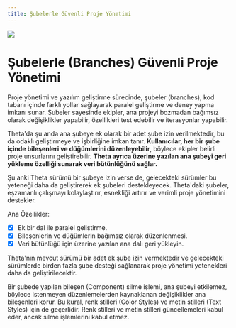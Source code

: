 ```yaml
---
title: Şubelerle Güvenli Proje Yönetimi
---
```


![](https://fftefqqvfkkewuokofds.supabase.co/storage/v1/object/public/theta-assets/covers/branches_feature.svg)

# Şubelerle (Branches) Güvenli Proje Yönetimi

Proje yönetimi ve yazılım geliştirme sürecinde, şubeler (branches), kod tabanı içinde farklı yollar sağlayarak paralel geliştirme ve deney yapma imkanı sunar. Şubeler sayesinde ekipler, ana projeyi bozmadan bağımsız olarak değişiklikler yapabilir, özellikleri test edebilir ve iterasyonlar yapabilir.

Theta'da şu anda ana şubeye ek olarak bir adet şube izin verilmektedir, bu da odaklı geliştirmeye ve işbirliğine imkan tanır. **Kullanıcılar, her bir şube içinde bileşenleri ve düğümlerini düzenleyebilir**, böylece ekipler belirli proje unsurlarını geliştirebilir. **Theta ayrıca üzerine yazılan ana şubeyi geri yükleme özelliği sunarak veri bütünlüğünü sağlar.**


Şu anki Theta sürümü bir şubeye izin verse de, gelecekteki sürümler bu yeteneği daha da geliştirerek ek şubeleri destekleyecek. Theta'daki şubeler, eşzamanlı çalışmayı kolaylaştırır, esnekliği artırır ve verimli proje yönetimini destekler.

Ana Özellikler:
- [x] Ek bir dal ile paralel geliştirme.
- [x] Bileşenlerin ve düğümlerin bağımsız olarak düzenlenmesi.
- [x] Veri bütünlüğü için üzerine yazılan ana dalı geri yükleyin.

<Warning>Theta'nın mevcut sürümü bir adet ek şube izin vermektedir ve gelecekteki sürümlerde birden fazla şube desteği sağlanarak proje yönetimi yetenekleri daha da geliştirilecektir.</Warning>

<Warning>Bir şubede yapılan bileşen (Component) silme işlemi, ana şubeyi etkilemez, böylece istenmeyen düzenlemelerden kaynaklanan değişiklikler ana bileşenleri korur.
Bu kural, renk stilleri (Color Styles) ve metin stilleri (Text Styles) için de geçerlidir. Renk stilleri ve metin stilleri güncellemeleri kabul eder, ancak silme işlemlerini kabul etmez.</Warning>
